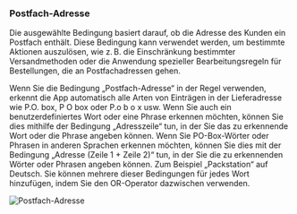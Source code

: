 ### Postfach-Adresse

Die ausgewählte Bedingung basiert darauf, ob die Adresse des Kunden ein Postfach enthält. Diese Bedingung kann verwendet werden, um bestimmte Aktionen auszulösen, wie z. B. die Einschränkung bestimmter Versandmethoden oder die Anwendung spezieller Bearbeitungsregeln für Bestellungen, die an Postfachadressen gehen.

<Note>
  Wenn Sie die Bedingung „Postfach-Adresse“ in der Regel verwenden, erkennt die App automatisch alle Arten von Einträgen in der Lieferadresse wie P.O. box, P O box oder P.o b o x usw. Wenn Sie auch ein benutzerdefiniertes Wort oder eine Phrase erkennen möchten, können Sie dies mithilfe der Bedingung „Adresszeile“ tun, in der Sie das zu erkennende Wort oder die Phrase angeben können.
</Note>

<Info>
  Wenn Sie PO-Box-Wörter oder Phrasen in anderen Sprachen erkennen möchten, können Sie dies mit der Bedingung „Adresse (Zeile 1 + Zeile 2)“ tun, in der Sie die zu erkennenden Wörter oder Phrasen angeben können. Zum Beispiel „Packstation“ auf Deutsch. Sie können mehrere dieser Bedingungen für jedes Wort hinzufügen, indem Sie den OR-Operator dazwischen verwenden.
</Info>

<img
  src="/images/essentials/condition-sets/p.o-box-address.webp"
  alt="Postfach-Adresse"
/>
